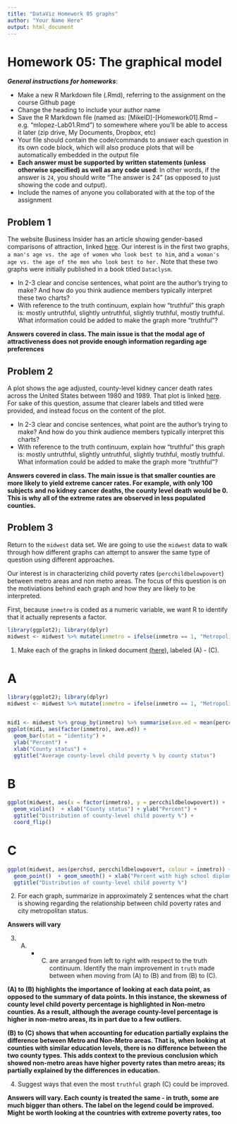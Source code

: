 ```yaml
---
title: "DataViz Homework 05 graphs"
author: "Your Name Here"
output: html_document
---
```


#  Homework 05:  The graphical model

***General instructions for homeworks***: 

+  Make a new R Markdown file (.Rmd), referring to the assignment on the course Github page
+  Change the heading to include your author name
+  Save the R Markdown file (named as:  [MikeID]-[Homework01].Rmd -- e.g. "mlopez-Lab01.Rmd") to somewhere where you'll be able to access it later (zip drive, My Documents, Dropbox, etc)
+  Your file should contain the code/commands to answer each question in its own code block, which will also produce plots that will be automatically embedded in the output file
+  **Each answer must be supported by written statements (unless otherwise specified) as well as any code used**: In other words, if the answer is `24`, you should write "The answer is 24" (as opposed to just showing the code and output).
+  Include the names of anyone you collaborated with at the top of the assignment



##  Problem 1

The website Business Insider has an article showing gender-based comparisons of attraction, linked [here](http://www.businessinsider.com/dataclysm-shows-men-are-attracted-to-women-in-their-20s-2014-10). Our interest is in the first two graphs, `a man's age vs. the age of women who look best to him`, and `a woman's age vs. the age of the men who look best to her.` Note that these two graphs were initially published in a book titled `Dataclysm`.

+ In 2-3 clear and concise sentences, what point are the author's trying to make? And how do you think audience members typically interpret these two charts?
+ With reference to the truth continuum, explain how "truthful" this graph is: mostly untruthful, slightly untruthful, slightly truthful, mostly truthful. What information could be added to make the graph more "truthful"?

**Answers covered in class. The main issue is that the modal age of attractiveness does not provide enough information regarding age preferences**


## Problem 2

A plot shows the age adjusted, county-level kidney cancer death rates across the United States between 1980 and 1989. That plot is linked [here](https://postimg.org/image/arvoaftlt/). For sake of this question, assume that clearer labels and titled were provided, and instead focus on the content of the plot.

+ In 2-3 clear and concise sentences, what point are the author's trying to make? And how do you think audience members typically interpret this charts?
+ With reference to the truth continuum, explain how "truthful" this graph is: mostly untruthful, slightly untruthful, slightly truthful, mostly truthful. What information could be added to make the graph more "truthful"? 

**Answers covered in class. The main issue is that smaller counties are more likely to yield extreme cancer rates. For example, with only 100 subjects and no kidney cancer deaths, the county level death would be 0. This is why all of the extreme rates are observed in less populated counties.**



## Problem 3

Return to the `midwest` data set. We are going to use the `midwest` data to walk through how different graphs can attempt to answer the same type of question using different approaches. 

Our interest is in characterizing child poverty rates (`percchildbelowpovert`) between metro areas and non metro areas. The focus of this question is on the motiviations behind each graph and how they are likely to be interpreted.

First, because `inmetro` is coded as a numeric variable, we want R to identify that it actually represents a factor. 

```r
library(ggplot2); library(dplyr)
midwest <- midwest %>% mutate(inmetro = ifelse(inmetro == 1, "Metropolitan", "Non-metropolitan"))

```

1. Make each of the graphs in linked document [(here)](https://github.com/statsbylopez/DataViz/blob/master/Homeworks/HW5_plots.pdf), labeled (A) - (C). 




#  A

```r
library(ggplot2); library(dplyr)
midwest <- midwest %>% mutate(inmetro = ifelse(inmetro == 1, "Metropolitan", "Non-metropolitan"))


mid1 <- midwest %>% group_by(inmetro) %>% summarise(ave.ed = mean(percchildbelowpovert))
ggplot(mid1, aes(factor(inmetro), ave.ed)) + 
  geom_bar(stat = "identity") + 
  ylab("Percent") + 
  xlab("County status") +
  ggtitle("Average county-level child poverty % by county status")

```

# B


```r
ggplot(midwest, aes(x = factor(inmetro), y = percchildbelowpovert)) + 
  geom_violin()  + xlab("County status") + ylab("Percent") + 
  ggtitle("Distribution of county-level child poverty %") + 
  coord_flip() 
```

# C

```r

ggplot(midwest, aes(perchsd, percchildbelowpovert, colour = inmetro)) + 
  geom_point()  + geom_smooth() + xlab("Percent with high school diploma") + ylab("Percent child in poverty") + 
  ggtitle("Distribution of county-level child poverty %") 
```


2. For each graph, summarize in approximately 2 sentences what the chart is showing regarding the relationship between child poverty rates and city metropolitan status. 

**Answers will vary**


3.  (A) - (C) are arranged from left to right with respect to the truth continuum. Identify the main improvement in `truth` made between when moving from (A) to (B) and from (B) to (C).

**(A) to (B) highlights the importance of looking at each data point, as opposed to the summary of data points. In this instance, the skewness of county level child poverty percentage is highlighted in Non-metro counties. As a result, although the average county-level percentage is higher in non-metro areas, its in part due to a few outliers.**

**(B) to (C) shows that when accounting for education partially explains the difference between Metro and Non-Metro areas. That is, when looking at counties with similar education levels, there is no difference between the two county types. This adds context to the previous conclusion which showed non-metro areas have higher poverty rates than metro areas; its partially explained by the differences in education.**

4. Suggest ways that even the most `truthful` graph (C) could be improved.

**Answers will vary. Each county is treated the same - in truth, some are much bigger than others. The label on the legend could be improved. Might be worth looking at the countries with extreme poverty rates, too**